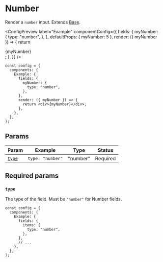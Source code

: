 
# Number

Render a `number` input. Extends [Base](base).

<ConfigPreview
  label="Example"
  componentConfig={{
    fields: {
      myNumber: {
        type: "number",
      },
    },
    defaultProps: { myNumber: 5 },
    render: ({ myNumber }) => {
      return <div>{myNumber}</div>;
    },
  }}
/>

```tsx {5-7} copy
const config = {
  components: {
    Example: {
      fields: {
        myNumber: {
          type: "number",
        },
      },
      render: ({ myNumber }) => {
        return <div>{myNumber}</div>;
      },
    },
  },
};
```

## Params

| Param           | Example          | Type     | Status   |
| --------------- | ---------------- | -------- | -------- |
| [`type`](#type) | `type: "number"` | "number" | Required |

## Required params

### `type`

The type of the field. Must be `"number"` for Number fields.

```tsx {6} copy
const config = {
  components: {
    Example: {
      fields: {
        items: {
          type: "number",
        },
      },
      // ...
    },
  },
};
```
